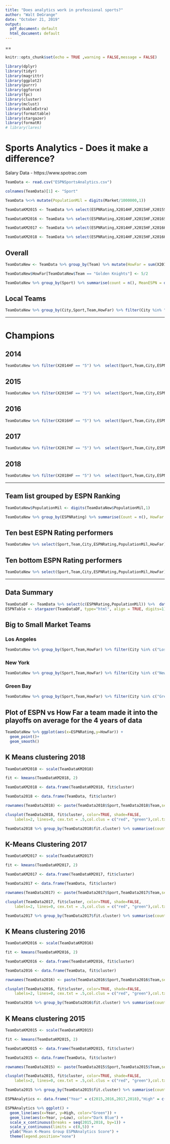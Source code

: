 ```yaml
---
title: "Does analytics work in professional sports?"
author: "Walt DeGrange"
date: "October 21, 2019"
output:
  pdf_document: default
  html_document: default
---
```

==


```r
knitr::opts_chunk$set(echo = TRUE ,warning = FALSE,message = FALSE)
```

```r
library(dplyr)
library(tidyr)
library(magrittr)
library(ggplot2)
library(purrr)
library(ggforce)
library(fpc)
library(cluster) 
library(mclust)
library(kableExtra)
library(formattable)
library(stargazer)
library(formatR)
# library(lares)
```

# Sports Analytics - Does it make a difference?

Salary Data - https://www.spotrac.com

```r
TeamData <- read.csv("ESPNSportsAnalytics.csv")

colnames(TeamData)[1] <- "Sport"

```


```r

TeamData %<>% mutate(PopulationMil = digits(Market/1000000,1))

TeamDataKM2015 <- TeamData %>% select(ESPNRating,X2014HF,X2015HF,X2015Salary,PopulationMil)

TeamDataKM2016 <- TeamData %>% select(ESPNRating,X2014HF,X2015HF,X2016Salary,X2016HF,PopulationMil)

TeamDataKM2017 <- TeamData %>% select(ESPNRating,X2014HF,X2015HF,X2016HF,X2017Salary,X2017HF,PopulationMil)

TeamDataKM2018 <- TeamData %>% select(ESPNRating,X2014HF,X2015HF,X2016HF,X2017HF,X2018Salary,X2018HF, PopulationMil)

```

## Overall
```r

TeamDataNew <- TeamData %>% group_by(Team) %>% mutate(HowFar = sum(X2014HF,X2015HF,X2016HF,X2017HF,X2018HF)/5)

TeamDataNew$HowFar[TeamDataNew$Team == "Golden Knights"] <- 5/2

TeamDataNew %>% group_by(Sport) %>% summarise(count = n(), MeanESPN = digits(mean(ESPNRating),1), StdESPN = digits(sd(ESPNRating),1)) %>% kable() %>% kable_styling(c("striped","condensed"), full_width = F) %>% column_spec(column = 1:2, color = "black")
```


## Local Teams

```r

TeamDataNew %>% group_by(City,Sport,Team,HowFar) %>% filter(City %in% "Raleigh") %>% summarise(count = n(), ESPN = ESPNRating) %>% select(City,Team,ESPN,HowFar) %>% kable() %>% kable_styling(c("striped","condensed"), full_width = F) %>% column_spec(column = 1:2, color = "black")


```

_____

# Champions

## 2014

```r
TeamDataNew %>% filter(X2014HF == "5") %>%  select(Sport,Team,City,ESPNRating,PopulationMil) %>%  arrange(Sport) %>% head(10) %>%  kable() %>% kable_styling(c("striped","condensed"), full_width = F) %>% column_spec(column = 1:2, color = "black")
```

## 2015

```r
TeamDataNew %>% filter(X2015HF == "5") %>%  select(Sport,Team,City,ESPNRating,PopulationMil) %>%  arrange(Sport) %>% head(10) %>%  kable() %>% kable_styling(c("striped","condensed"), full_width = F) %>% column_spec(column = 1:2, color = "black")
```

## 2016

```r
TeamDataNew %>% filter(X2016HF == "5") %>%  select(Sport,Team,City,ESPNRating,PopulationMil) %>%  arrange(Sport) %>% head(10) %>%  kable() %>% kable_styling(c("striped","condensed"), full_width = F) %>% column_spec(column = 1:2, color = "black")
```


## 2017

```r
TeamDataNew %>% filter(X2017HF == "5") %>%  select(Sport,Team,City,ESPNRating,PopulationMil) %>%  arrange(Sport) %>% head(10) %>%  kable() %>% kable_styling(c("striped","condensed"), full_width = F) %>% column_spec(column = 1:2, color = "black")
```
## 2018

```r
TeamDataNew %>% filter(X2018HF == "5") %>%  select(Sport,Team,City,ESPNRating,PopulationMil) %>%  arrange(Sport) %>% head(10) %>%  kable() %>% kable_styling(c("striped","condensed"), full_width = F) %>% column_spec(column = 1:2, color = "black")
```
_____

## Team list grouped by ESPN Ranking

```r

TeamDataNew$PopulationMil <- digits(TeamDataNew$PopulationMil,1)

TeamDataNew %>% group_by(ESPNRating) %>% summarise(Count = n(), HowFar = digits(sum(X2014HF,X2015HF,X2016HF,X2017HF,X2018HF)/(5*n()),1), MeanPop = digits(mean(PopulationMil),1), MeanSalary = digits(sum(X2014Salary,X2015Salary,X2016Salary,X2017Salary,X2018Salary)/(5*n()),1)) %>% kable() %>% kable_styling(c("striped","condensed"), full_width = F) %>% column_spec(column = 1:2, color = "black")
```


## Ten best ESPN Rating performers
```r
TeamDataNew %>% select(Sport,Team,City,ESPNRating,PopulationMil,HowFar) %>% arrange(-HowFar) %>% head(10, ESPNRating)  %>% kable() %>% kable_styling(c("striped","condensed"), full_width = F) %>% column_spec(column = 1:2, color = "black")

```
\medskip

## Ten bottom ESPN Rating performers
```r

TeamDataNew %>% select(Sport,Team,City,ESPNRating,PopulationMil,HowFar) %>%  arrange(-ESPNRating,HowFar) %>% head(10) %>%  kable() %>% kable_styling(c("striped","condensed"), full_width = F) %>% column_spec(column = 1:2, color = "black")
```
____

## Data Summary

```r
TeamDataDF <- TeamData %>% select(c(ESPNRating,PopulationMil)) %>%  data.frame()
ESPNTable <- stargazer(TeamDataDF, type="html", align = TRUE, digits=1)
```


## Big to Small Market Teams
### Los Angeles
```r

TeamDataNew %>% group_by(Sport,Team,HowFar) %>% filter(City %in% c("Los Angeles","Anaheim")) %>%  summarise(count = n(), ESPN = (ESPNRating)) %>% select(Team,ESPN,HowFar) %>% kable() %>% kable_styling(c("striped","condensed"), full_width = F) %>% column_spec(column = 1:2, color = "black")


```
### New York
```r
TeamDataNew %>% group_by(Sport,Team,HowFar) %>% filter(City %in% c("New York")) %>%  summarise(count = n(), ESPN = (ESPNRating)) %>% select(Team,ESPN,HowFar) %>% kable() %>% kable_styling(c("striped","condensed"), full_width = F) %>% column_spec(column = 1:2, color = "black")


```
### Green Bay
```r
TeamDataNew %>% group_by(Sport,Team,HowFar) %>% filter(City %in% c("Green Bay")) %>%  summarise(count = n(), ESPN = (ESPNRating)) %>% select(Team,ESPN,HowFar) %>% kable() %>% kable_styling(c("striped","condensed"), full_width = F) %>% column_spec(column = 1:2, color = "black")
```

## Plot of ESPN vs How Far a team made it into the playoffs on average for the 4 years of data

```r

TeamDataNew %>% ggplot(aes(x=ESPNRating,y=HowFar)) +
  geom_point()+
  geom_smooth()


```

## K Means clustering 2018

```r

TeamDataKM2018 <- scale(TeamDataKM2018)

fit <- kmeans(TeamDataKM2018, 2)

TeamDataKM2018 <- data.frame(TeamDataKM2018, fit$cluster)

TeamData2018 <- data.frame(TeamData, fit$cluster)

rownames(TeamData2018) <- paste(TeamData2018$Sport,TeamData2018$Team,sep="")

clusplot(TeamData2018, fit$cluster, color=TRUE, shade=FALSE, 
  	labels=2, lines=0, cex.txt = .5,col.clus = c("red", "green"),col.txt = c("black", "black"))

TeamData2018 %>% group_by(TeamData2018$fit.cluster) %>% summarise(count=n(),MeanX2014HF = digits(mean(X2014HF),1),MeanX2015HF = digits(mean(X2015HF),1),MeanX2016HF = digits(mean(X2016HF),1),MeanX2017HF = digits(mean(X2017HF),1),MeanX2018HF = digits(mean(X2018HF),1),MeanPopulation = digits(mean(PopulationMil),1),MeanSalary = digits(mean(X2018Salary),1),MeanESPNRating = digits(mean(ESPNRating),1)) %>% kable(format="latex") %>% kable_styling(c("striped","condensed"), full_width = F, latex_options="scale_down") %>% column_spec(column = 1:2, color = "black")
```

## K-Means Clustering 2017

```r

TeamDataKM2017 <- scale(TeamDataKM2017)

fit <- kmeans(TeamDataKM2017, 2)

TeamDataKM2017 <- data.frame(TeamDataKM2017, fit$cluster)

TeamData2017 <- data.frame(TeamData, fit$cluster)

rownames(TeamData2017) <- paste(TeamData2017$Sport,TeamData2017$Team,sep="")

clusplot(TeamData2017, fit$cluster, color=TRUE, shade=FALSE, 
  	labels=2, lines=0, cex.txt = .5,col.clus = c("red", "green"),col.txt = c("black", "black"))

TeamData2017 %>% group_by(TeamData2017$fit.cluster) %>% summarise(count=n(),MeanX2014HF = digits(mean(X2014HF),1),MeanX2015HF = digits(mean(X2015HF),1),MeanX2016HF = digits(mean(X2016HF),1),MeanX2017HF = digits(mean(X2017HF),1),MeanPopulation = digits(mean(PopulationMil),1),MeanSalary = digits(mean(X2017Salary),1),MeanESPNRating = digits(mean(ESPNRating),1)) %>% kable(format="latex") %>% kable_styling(c("striped","condensed"), full_width = F, latex_options="scale_down") %>% column_spec(column = 1:2, color = "black")
```

## K Means clustering 2016

```r

TeamDataKM2016 <- scale(TeamDataKM2016)

fit <- kmeans(TeamDataKM2016, 2)

TeamDataKM2016 <- data.frame(TeamDataKM2016, fit$cluster)

TeamData2016 <- data.frame(TeamData, fit$cluster)

rownames(TeamData2016) <- paste(TeamData2016$Sport,TeamData2016$Team,sep="")

clusplot(TeamData2016, fit$cluster, color=TRUE, shade=FALSE, 
  	labels=2, lines=0, cex.txt = .5,col.clus = c("red", "green"),col.txt = c("black", "black"))

TeamData2016 %>% group_by(TeamData2016$fit.cluster) %>% summarise(count=n(),MeanX2014HF = digits(mean(X2014HF),1),MeanX2015HF = digits(mean(X2015HF),1),MeanX2016HF = digits(mean(X2016HF),1),MeanPopulation = digits(mean(PopulationMil),1),MeanSalary = digits(mean(X2016Salary),1),MeanESPNRating = digits(mean(ESPNRating),1)) %>% kable(format="latex") %>% kable_styling(c("striped","condensed"), full_width = F, latex_options="scale_down") %>% column_spec(column = 1:2, color = "black")
```
## K Means clustering 2015

```r

TeamDataKM2015 <- scale(TeamDataKM2015)

fit <- kmeans(TeamDataKM2015, 2)

TeamDataKM2015 <- data.frame(TeamDataKM2015, fit$cluster)

TeamData2015 <- data.frame(TeamData, fit$cluster)

rownames(TeamData2015) <- paste(TeamData2015$Sport,TeamData2015$Team,sep="")

clusplot(TeamData2015, fit$cluster, color=TRUE, shade=FALSE, 
  	labels=2, lines=0, cex.txt = .5,col.clus = c("red", "green"),col.txt = c("black", "black"))

TeamData2015 %>% group_by(TeamData2015$fit.cluster) %>% summarise(count=n(),MeanX2014HF = digits(mean(X2014HF),1),MeanX2015HF = digits(mean(X2015HF),1),MeanPopulation = digits(mean(PopulationMil),1),MeanSalary = digits(mean(X2015Salary),1),MeanESPNRating = digits(mean(ESPNRating),1)) %>% kable(format="latex") %>% kable_styling(c("striped","condensed"), full_width = F, latex_options="scale_down") %>% column_spec(column = 1:2, color = "black")
```

```r

ESPNAnalytics <- data.frame("Year" = c(2015,2016,2017,2018),"High" = c(3.4,3.6,3.9,3.9),"Low" = c(3.0,2.9,2.7,2.8))

ESPNAnalytics %>% ggplot() +
  geom_line(aes(x=Year, y=High, color="Green")) +
  geom_line(aes(x=Year, y=Low), color="Dark Blue") +
  scale_x_continuous(breaks = seq(2015,2018, by=1)) +
  scale_y_continuous(limits = c(0,5)) +
  ylab("Mean K-Means Group ESPNAnalytics Score") +
  theme(legend.position="none") 
```

